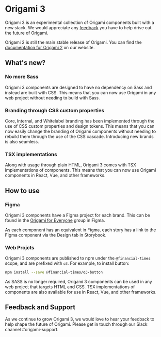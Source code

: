 
<Meta title="Welcome" />

# Origami 3

Origami 3 is an experimental collection of Origami components built with a new stack. We would appreciate any [feedback](#feedback-and-support) you have to help drive out the future of Origami.

Origami 2 is still the main stable release of Origami. You can find the [documentation for Origami 2](https://origami.ft.com/) on our website.

## What's new?

### No more Sass

Origami 3 components are designed to have no dependency on Sass and instead are built with CSS. This means that you can now use Origami in any web project without needing to build with Sass.

### Branding through CSS custom properties

Core, Internal, and Whitelabel branding has been implemented through the use of CSS custom properties and design tokens. This means that you can now easily change the branding of Origami components without needing to rebuild them through the use of the CSS cascade. Introducing new brands is also seamless.

### TSX implementations

Along with usage through plain HTML, Origami 3 comes with TSX implementations of components. This means that you can now use Origami components in React, Vue, and other frameworks.

## How to use

### Figma

Origami 3 components have a Figma project for each brand. This can be found in the [Origami for Everyone](https://www.figma.com/files/938480807921629744/team/1237702133754424766) group in Figma.

As each component has an equivalent in Figma, each story has a link to the Figma component via the Design tab in Storybook.

### Web Projcts

Origami 3 components are published to npm under the `@financial-times` scope, and are prefixed with `o3`. For example, to install button:

```bash
npm install --save @financial-times/o3-button
```

As SASS is no longer required, Origami 3 components can be used in any web project that targets HTML and CSS. TSX implementations of components are also available for use in React, Vue, and other frameworks.

## Feedback and Support

As we continue to grow Origami 3, we would love to hear your feedback to help shape the future of Origami. Please get in touch through our Slack channel #origami-support.

